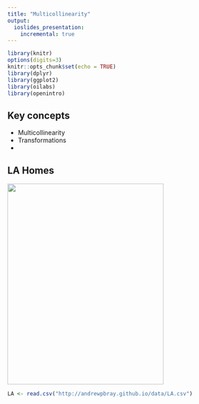 ```yaml
---
title: "Multicollinearity"
output:
  ioslides_presentation:
    incremental: true
---
```


```r
library(knitr)
options(digits=3)
knitr::opts_chunk$set(echo = TRUE)
library(dplyr)
library(ggplot2)
library(oilabs)
library(openintro)
```


##  Key concepts
- Multicollinearity
- Transformations
- 

## LA Homes

<img src="http://andrewpbray.github.io/intro/lectures/fig/la-home" height="450px" width="350px" />


```r
LA <- read.csv("http://andrewpbray.github.io/data/LA.csv")

```

